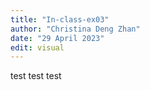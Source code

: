 ```yaml
---
title: "In-class-ex03"
author: "Christina Deng Zhan"
date: "29 April 2023"
edit: visual
---
```


test test test
